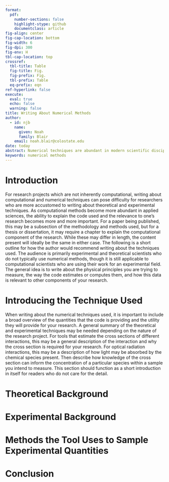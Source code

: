 ```yaml
---
format:
  pdf:
    number-sections: false
    highlight-stype: github
    documentclass: article
fig-align: center
fig-cap-location: bottom
fig-width: 6
fig-dpi: 300
fig-env: H
tbl-cap-location: top
crossref: 
  tbl-title: Table
  fig-title: Fig.
  fig-prefix: Fig.
  tbl-prefix: Table
  eq-prefix: eqn
ref-hyperlink: false
execute: 
  eval: true
  echo: false
  warning: false
title: Writing About Numerical Methods
author: 
  - id: njb
    name:
      given: Noah
      family: Blair
    email: noah.blair@colostate.edu
date: today
abstract: Numerical techniques are abundant in modern scientific disciplines and are commonly used to solve equations which would be difficult or impossible to solve in closed form or estimate measurements that a research is unable to currently perform. These can include simple methods, such as numerically solving differential and integral equations, to more complex methods such as Monte Carlo for transport theory, or simulations for computational fluid dynamics. When writing about these techniques for a thesis, dissertation, or article, it is prudent to describe several concepts regarding the numerical technique for readers to understand what utility is provided by the technique and why numerical methods were chosen over mathematical calculations or experiments. This report will provide an overview of how to write about numerical techniques and provide an outline for their use.
keywords: numerical methods
---
```


# Introduction

For research projects which are not inherently computational, writing about computational and numerical techniques can pose difficulty for researchers who are more accustomed to writing about theoretical and experimental techniques. As computational methods become more abundant in applied sciences, the ability to explain the code used and the relevance to one's research becomes more and more important. For a paper being published, this may be a subsection of the methodology and methods used, but for a thesis or dissertation, it may require a chapter to explain the computational component of the research. While these may differ in length, the content present will ideally be the same in either case. The following is a short outline for how the author would recommend writing about the techniques used. The audience is primarily experimental and theoretical scientists who do not typically use numerical methods, though it is still applicable to computational scientists who are using their work for an experimental field. The general idea is to write about the physical principles you are trying to measure, the way the code estimates or computes them, and how this data is relevant to other components of your research.

# Introducing the Technique Used

When writing about the numerical techniques used, it is important to include a broad overview of the quantities that the code is providing and the utility they will provide for your research. A general summary of the theoretical and experimental techniques may be needed depending on the nature of the research project. For tools that estimate the cross sections of different interactions, this may be a general description of the interaction and why the cross section is required for your research. For optical radiation interactions, this may be a description of how light may be absorbed by the chemical species present. Then describe how knowledge of the cross section can inform the concentration of a particular species within a sample you intend to measure. This section should function as a short introduction in itself for readers who do not care for the detail.

# Theoretical Background



# Experimental Background



# Methods the Tool Uses to Sample Experimental Quantities



# Conclusion


